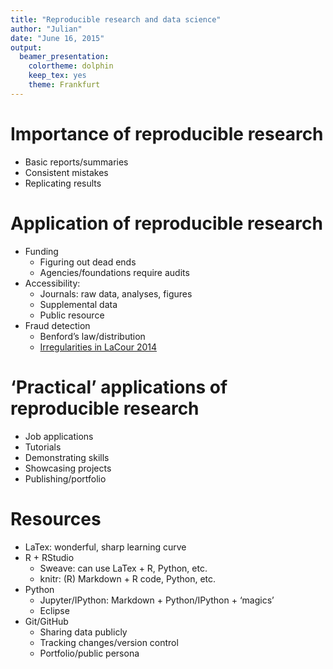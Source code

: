 ```yaml
---
title: "Reproducible research and data science"
author: "Julian"
date: "June 16, 2015"
output: 
  beamer_presentation: 
    colortheme: dolphin
    keep_tex: yes
    theme: Frankfurt
---
```


# Importance of reproducible research
- Basic reports/summaries
- Consistent mistakes
- Replicating results

# Application of reproducible research
- Funding  
    + Figuring out dead ends  
    + Agencies/foundations require audits  
* Accessibility:  
    + Journals: raw data, analyses, figures  
    + Supplemental data  
    + Public resource  
* Fraud detection
    + Benford's law/distribution  
    + [Irregularities in LaCour 2014](http://stanford.edu/~dbroock/broockman_kalla_aronow_lg_irregularities.pdf)  
  
# 'Practical' applications of reproducible research
- Job applications
- Tutorials
- Demonstrating skills
- Showcasing projects
- Publishing/portfolio

# Resources
- LaTex: wonderful, sharp learning curve
* R + RStudio  
    + Sweave: can use LaTex + R, Python, etc.  
    + knitr: (R) Markdown + R code, Python, etc.  
* Python
    + Jupyter/IPython: Markdown + Python/IPython + 'magics'  
    + Eclipse  
* Git/GitHub  
    + Sharing data publicly
    + Tracking changes/version control  
    + Portfolio/public persona